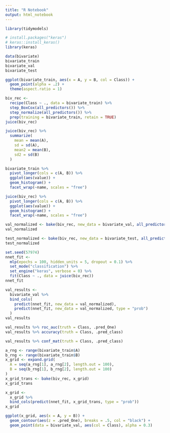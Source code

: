```yaml
---
title: "R Notebook"
output: html_notebook
---
```


```r
library(tidymodels)
```

```r
# install.packages("keras")
# keras::install_keras()
library(keras)
```

```r
data(bivariate)
bivariate_train
bivariate_val
bivariate_test
```

```r
ggplot(bivariate_train, aes(x = A, y = B, col = Class)) +
  geom_point(alpha = .2) +
  theme(aspect.ratio = 1)
```

```r
biv_rec <-
  recipe(Class ~ ., data = bivariate_train) %>% 
  step_BoxCox(all_predictors()) %>% 
  step_normalize(all_predictors()) %>% 
  prep(training = bivariate_train, retain = TRUE)
juice(biv_rec)
```

```r
juice(biv_rec) %>%
  summarize(
    mean = mean(A), 
    sd = sd(A),
    mean2 = mean(B),
    sd2 = sd(B)
  )
```


```r
bivariate_train %>%
  pivot_longer(cols = c(A, B)) %>%
  ggplot(aes(value)) +
  geom_histogram() + 
  facet_wrap(~name, scales = "free")
```

```r
juice(biv_rec) %>%
  pivot_longer(cols = c(A, B)) %>%
  ggplot(aes(value)) +
  geom_histogram() + 
  facet_wrap(~name, scales = "free")
```


```r
val_normalized <- bake(biv_rec, new_data = bivariate_val, all_predictors())
val_normalized
```

```r
test_normalized <- bake(biv_rec, new_data = bivariate_test, all_predictors())
test_normalized
```

```r
set.seed(57974)
nnet_fit <-
  mlp(epochs = 100, hidden_units = 5, dropout = 0.1) %>% 
  set_mode("classification") %>% 
  set_engine("keras", verbose = 0) %>% 
  fit(Class ~ ., data = juice(biv_rec))
nnet_fit
```

```r
val_results <-
  bivariate_val %>% 
  bind_cols(
    predict(nnet_fit, new_data = val_normalized),
    predict(nnet_fit, new_data = val_normalized, type = "prob")
  )
val_results
```

```r
val_results %>% roc_auc(truth = Class, .pred_One)
val_results %>% accuracy(truth = Class, .pred_class)
```

```r
val_results %>% conf_mat(truth = Class, .pred_class)
```

```r
a_rng <- range(bivariate_train$A)
b_rng <- range(bivariate_train$B)
x_grid <- expand.grid(
  A = seq(a_rng[1], a_rng[2], length.out = 100),
  B = seq(b_rng[1], b_rng[2], length.out = 100)
)
x_grid_trans <- bake(biv_rec, x_grid)
x_grid_trans
```

```r
x_grid <-
  x_grid %>% 
  bind_cols(predict(nnet_fit, x_grid_trans, type = "prob"))
x_grid
```


```r
ggplot(x_grid, aes(x = A, y = B)) +
  geom_contour(aes(z = .pred_One), breaks = .5, col = "black") +
  geom_point(data = bivariate_val, aes(col = Class), alpha = 0.3)
```

















































